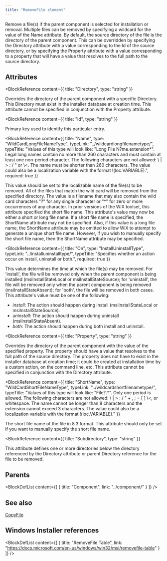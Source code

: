 ```yaml
---
title: "RemoveFile element"
---
```



Remove a file(s) if the parent component is selected for installation or removal. Multiple files can be removed
 by specifying a wildcard for the value of the Name attribute. By default, the source
 directory of the file is the directory of the parent component. This can be overridden by specifying the
 Directory attribute with a value corresponding to the Id of the source directory, or by specifying the Property
 attribute with a value corresponding to a property that will have a value that resolves to the full path
 to the source directory.


## Attributes

<BlockWrapper>

  <BlockReference
    content={{
      title: "Directory",
      type: "string"
    }}
  >
  Overrides the directory of the parent component with a specific Directory. This Directory must exist in the
   installer database at creation time. This attribute cannot be specified in conjunction with the Property attribute.
  </BlockReference>

  <BlockReference
    content={{
      title: "Id",
      type: "string"
    }}
  >
  Primary key used to identify this particular entry.
  </BlockReference>

  <BlockReference
    content={{
      title: "Name",
      type: "WildCardLongFileNameType",
      typeLink: "../wildcardlongfilenametype/",
      typeTitle: "Values of this type will look like: \"Long File N?me.extension*\". Legal long names contain no more than 260 characters and must contain at least one non-period character. The following characters are not allowed: \\ | > : / \" or \\<. The name must be shorter than 260 characters. The value could also be a localization variable with the format !(loc.VARIABLE).",
      required: true
    }}
  >
  This value should be set to the localizable name of the file(s) to be removed. All of the files that
   match the wild card will be removed from the specified directory. The value is a filename that may also
   contain the wild card characters "?" for any single character or "*" for zero or more occurrences of any character.
   In prior versions of the WiX toolset, this attribute specified the short file name.
   This attribute's value may now be either a short or long file name.
   If a short file name is specified, the ShortName attribute may not be specified.
   Also, if this value is a long file name, the ShortName attribute may be omitted to
   allow WiX to attempt to generate a unique short file name.
   However, if you wish to manually specify the short file name, then the ShortName attribute may be specified.
  </BlockReference>

  <BlockReference
    content={{
      title: "On",
      type: "InstallUninstallType",
      typeLink: "../installuninstalltype/",
      typeTitle: "Specifies whether an action occur on install, uninstall or both.",
      required: true
    }}
  >
  This value determines the time at which the file(s) may be removed. For 'install', the file will
   be removed only when the parent component is being installed (msiInstallStateLocal or
   msiInstallStateSource); for 'uninstall', the file will be removed only when the parent component
   is being removed (msiInstallStateAbsent); for 'both', the file will be removed in both cases. This attribute's value must be one of the following:
  - *install*: The action should happen during install (msiInstallStateLocal or msiInstallStateSource).
  - *uninstall*: The action should happen during uninstall (msiInstallStateAbsent).
  - *both*: The action should happen during both install and uninstall.
  </BlockReference>

  <BlockReference
    content={{
      title: "Property",
      type: "string"
    }}
  >
  Overrides the directory of the parent component with the value of the specified property. The property
   should have a value that resolves to the full path of the source directory. The property does not have
   to exist in the installer database at creation time; it could be created at installation time by a custom
   action, on the command line, etc. This attribute cannot be specified in conjunction with the Directory attribute.
  </BlockReference>

  <BlockReference
    content={{
      title: "ShortName",
      type: "WildCardShortFileNameType",
      typeLink: "../wildcardshortfilenametype/",
      typeTitle: "Values of this type will look like: \"File?.*\". Only one period is allowed. The following characters are not allowed: \\ | > : / \" + , ; = [ ] \\<, or whitespace. The name cannot be longer than 8 characters and the extension cannot exceed 3 characters. The value could also be a localization variable with the format !(loc.VARIABLE)."
    }}
  >
  The short file name of the file in 8.3 format.
   This attribute should only be set if you want to manually specify the short file name.
  </BlockReference>

  <BlockReference
    content={{
      title: "Subdirectory",
      type: "string"
    }}
  >
  This attribute defines one or more directories below the directory referenced by the Directory attribute or parent
   Directory reference for the file to be removed.
  </BlockReference>

</BlockWrapper>


## Parents

<BlockDefList content={[
    {
      title: "Component",
      link: "../component/"
    }
  ]}
/>

## See also
[CopyFile](../copyfile/)

## Windows Installer references

<BlockDefList content={[
    {
      title: "RemoveFile Table",
      link: "https://docs.microsoft.com/en-us/windows/win32/msi/removefile-table"
    }
  ]}
/>
